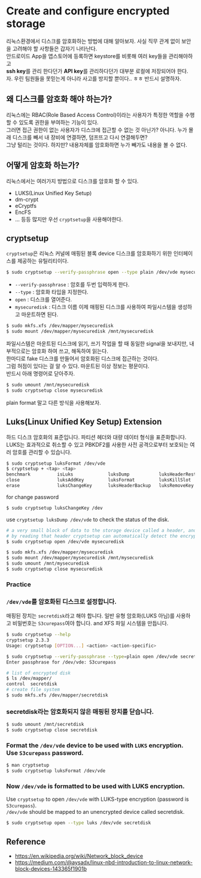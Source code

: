 # Create and configure encrypted storage
리눅스환경에서 디스크를 암호화하는 방법에 대해 알아보자.
사실 직무 관계 없이 보안을 고려해야 할 사항들은 갑자기 나타난다.  
안드로이드 App을 앱스토어에 등록하면 keystore를 비롯해 여러 key들을 관리해야하고  
**ssh key**를 관리 한다던가 **API key**를 관리하다던가 대부분 로컬에 저장되어야 한다.  
자. 우린 팀원들을 못믿는게 아니라 사고를 방지할 뿐이다.. ㅎㅎ 반드시 설명하자.  

## 왜 디스크를 암호화 해야 하는가?  
리눅스에는 RBAC(Role Based Access Control)이라는 사용자가 특정한 역할을 수행할 수 있도록 권한을 부여하는 기능이 있다.  
그러면 접근 권한이 없는 사용자가 디스크에 접근할 수 없는 것 아닌가? 아니다.
누가 몰래 디스크를 빼서 내 장비에 연결하면, 덤프뜨고 다시 연결해두면?  
그냥 털리는 것이다. 하지만? 내용자체를 암호화하면 누가 빼가도 내용을 볼 수 없다.  

## 어떻게 암호화 하는가?  
리눅스에서는 여러가지 방법으로 디스크를 암호화 할 수 있다.
* LUKS(Linux Unified Key Setup)
* dm-crypt
* eCryptfs
* EncFS
* ... 등등
많지만 우선 `cryptsetup`을 사용해야한다.

## cryptsetup
`cryptsetup`은 리눅스 커널에 매핑된 블록 device 디스크를 암호화하기 위한 인터페이스를 제공하는 유틸리티이다.  
```bash
$ sudo cryptsetup --verify-passphrase open --type plain /dev/vde mysecuredisk
```
- `--verify-passphrase` : 암호를 두번 입력하게 한다.
- `--type` : 암호화 타입을 지정한다.
- `open` : 디스크를 열어준다.
- `mysecuredisk` : 디스크 이름
이제 매핑된 디스크를 사용하여 파일시스템을 생성하고 마운트하면 된다.
```bash
$ sudo mkfs.xfs /dev/mapper/mysecuredisk 
$ sudo mount /dev/mapper/mysecuredisk /mnt/mysecuredisk
```
파일시스템은 마운트된 디스크에 읽기, 쓰기 작업을 할 때 동일한 signal을 보내지만, 내부적으로는 암호화 하여 쓰고, 해독하여 읽는다.  
한마디로 fake 디스크를 만들어서 암호화된 디스크에 접근하는 것이다.  
그럼 허점이 있다는 걸 알 수 있다.  마운트된 이상 정보는 평문이다.  
반드시 아래 명령어로 닫아주자.  
```bash
$ sudo umount /mnt/mysecuredisk
$ sudo cryptsetup close mysecuredisk
```
plain format 말고 다른 방식을 사용해보자.

## Luks(Linux Unified Key Setup) Extension
하드 디스크 암호화의 표준입니다. 파티션 헤더와 대량 데이터 형식을 표준화합니다.  
LUKS는 효과적으로 취소할 수 있고 PBKDF2를 사용한 사전 공격으로부터 보호되는 여러 암호를 관리할 수 있습니다.

```bash
$ sudo cryptsetup luksFormat /dev/vde
$ cryptsetup + <tap> <tap>
benchmark          isLuks             luksDump           luksHeaderRestore  luksResume         open               status             
close              luksAddKey         luksFormat         luksKillSlot       luksSuspend        repair             tcryptDump         
erase              luksChangeKey      luksHeaderBackup   luksRemoveKey      luksUUID           resize 
```  

for change password
```bash
$ sudo cryptsetup luksChangeKey /dev
```
use `cryptsetup luksDump /dev/vde` to check the status of the disk.
```bash
# a very small block of data to the storage device called a header, and
# by reading that header cryptsetup can automatically detect the encryption type.
$ sudo cryptsetup open /dev/vde mysecuredisk

$ sudo mkfs.xfs /dev/mapper/mysecuredisk
$ sudo mount /dev/mapper/mysecuredisk /mnt/mysecuredisk
$ sudo umount /mnt/mysecuredisk
$ sudo cryptsetup close mysecuredisk
```


### Practice

### `/dev/vde`를 암호화된 디스크로 설정합니다. 
매핑된 장치는 `secretdisk`라고 해야 합니다. 일반 유형 암호화(LUKS 아님)를 사용하고 비밀번호는 `S3curepass`여야 합니다.
and 
XFS 파일 시스템을 만듭니다.
```bash
$ sudo cryptsetup --help
cryptsetup 2.3.3
Usage: cryptsetup [OPTION...] <action> <action-specific>

$ sudo cryptsetup --verify-passphrase --type=plain open /dev/vde secretdisk
Enter passphrase for /dev/vde: S3curepass

# list of encrypted disk
$ ls /dev/mapper/
control  secretdisk
# create file system
$ sudo mkfs.xfs /dev/mapper/secretdisk
```

### secretdisk라는 암호화되지 않은 매핑된 장치를 닫습니다.  
```bash
$ sudo umount /mnt/secretdisk
$ sudo cryptsetup close secretdisk
```

### Format the `/dev/vde` device to be used with `LUKS` encryption. Use `S3curepass` password.
```bash
$ man cryptsetup
$ sudo cryptsetup luksFormat /dev/vde
```
### Now `/dev/vde` is formatted to be used with LUKS encryption. 
Use `cryptsetup` to open `/dev/vde` with LUKS-type encryption (password is `S3curepass`).  
`/dev/vde` should be mapped to an unencrypted device called secretdisk.

```bash
$ sudo cryptsetup open --type luks /dev/vde secretdisk
```





## Reference
* https://en.wikipedia.org/wiki/Network_block_device
* https://medium.com/@aysadx/linux-nbd-introduction-to-linux-network-block-devices-143365f1901b